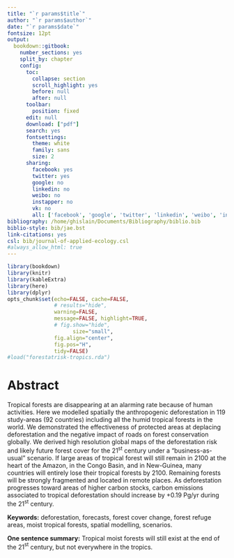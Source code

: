 ```yaml
---
title: "`r params$title`"
author: "`r params$author`"
date: "`r params$date`"
fontsize: 12pt
output:
  bookdown::gitbook:
    number_sections: yes
    split_by: chapter  
    config:
      toc:
        collapse: section
        scroll_highlight: yes
        before: null
        after: null
      toolbar:
        position: fixed
      edit: null
      download: ["pdf"]
      search: yes
      fontsettings:
        theme: white
        family: sans
        size: 2
      sharing:
        facebook: yes
        twitter: yes
        google: no
        linkedin: no
        weibo: no
        instapper: no
        vk: no
        all: ['facebook', 'google', 'twitter', 'linkedin', 'weibo', 'instapaper']
bibliography: /home/ghislain/Documents/Bibliography/biblio.bib
biblio-style: bib/jae.bst
link-citations: yes
csl: bib/journal-of-applied-ecology.csl
#always_allow_html: true
---
```


```r
library(bookdown)
library(knitr)
library(kableExtra)
library(here)
library(dplyr)
opts_chunk$set(echo=FALSE, cache=FALSE,
               # results="hide", 
               warning=FALSE,
               message=FALSE, highlight=TRUE,
               # fig.show="hide",
			         size="small",
               fig.align="center",
               fig.pos="H",
               tidy=FALSE)
#load("forestatrisk-tropics.rda")
```

# Abstract {-}

Tropical forests are disappearing at an alarming rate because of human activities. Here we modelled spatially the anthropogenic deforestation in 119 study-areas (92 countries) including all the humid tropical forests in the world. We demonstrated the effectiveness of protected areas at deplacing deforestation and the negative impact of roads on forest conservation globally. We derived high resolution global maps of the deforestation risk and likely future forest cover for the 21$^{\text{st}}$ century under a "business-as-usual" scenario. If large areas of tropical forest will still remain in 2100 at the heart of the Amazon, in the Congo Basin, and in New-Guinea, many countries will entirely lose their tropical forests by 2100. Remaining forests will be strongly fragmented and located in remote places. As deforestation progresses toward areas of higher carbon stocks, carbon emissions associated to tropical deforestation should increase by +0.19 Pg/yr during the 21$^{\text{st}}$ century.

**Keywords:** deforestation, forecasts, forest cover change, forest refuge areas, moist tropical forests, spatial modelling, scenarios.

**One sentence summary:** Tropical moist forests will still exist at the end of the 21$^{\text{st}}$ century, but not everywhere in the tropics.

\newpage
